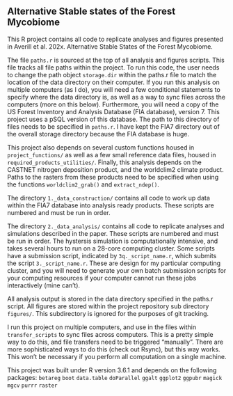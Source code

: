 ## Alternative Stable states of the Forest Mycobiome
This R project contains all code to replicate analyses and figures presented in Averill et al. 202x. Alternative Stable States of the Forest Mycobiome.

The file `paths.r` is sourced at the top of all analysis and figures scripts. This file tracks all file paths within the project. To run this code, the user needs to change the path object `storage.dir` within the paths.r file to match the location of the data directory on their computer. If you run this analysis on multiple computers (as I do), you will need a few conditional statements to specify where the data directory is, as well as a way to sync files across the computers (more on this below). Furthermore, you will need a copy of the US Forest Inventory and Analysis Database (FIA database), version 7. This project uses a pSQL version of this database. The path to this directory of files needs to be specified in `paths.r`. I have kept the FIA7 directory out of the overall storage directory because the FIA database is huge.

This project also depends on several custom functions housed in `project_functions/` as well as a few small reference data files, housed in `required_products_utilities/`. Finally, this analysis depends on the CASTNET nitrogen deposition product, and the worldclim2 climate product. Paths to the rasters from these products need to be specified when using the functions `worldclim2_grab()` and `extract_ndep()`.

The directory `1._data_construction/` contains all code to work up data within the FIA7 database into analysis ready products. These scripts are numbered and must be run in order.

The directory `2._data_analysis/` contains all code to replicate analyses and simulations described in the paper. These scripts are numbered and must be run in order. The hystersis simulation is computationally intensive, and takes several hours to run on a 28-core computing cluster. Some scripts have a submission script, indicated by `3q._script_name.r`, which submits the script `3._script_name.r`. These are design for my particular computing cluster, and you will need to generate your own batch submission scripts for your computing resources if your computer cannot run these jobs interactively (mine can't).

All analysis output is stored in the data directory specified in the paths.r script. All figures are stored within the project repository sub directory `figures/`. This subdirectory is ignored for the purposes of git tracking.

I run this project on multiple computers, and use in the files within `transfer_scripts` to sync files across computers. This is a pretty simple way to do this, and file transfers need to be triggered "manually". There are more sophisticated ways to do this (check out Rsync), but this way works. This won't be necessary if you perform all computation on a single machine.

This project was built under R version 3.6.1 and depends on the following packages:
`betareg`
`boot`
`data.table`
`doParallel`
`ggalt`
`ggplot2`
`ggpubr`
`magick`
`mgcv`
`purrr`
`raster`
